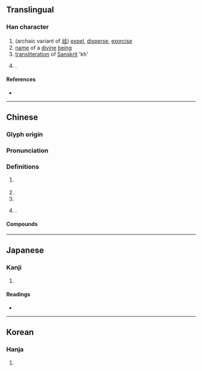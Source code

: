 {{character info}}
==Translingual==

===Han character===
{{Han char|rn=9|rad=人|as=05|sn=7|four=24231|canj=OGI|ids=⿰亻去}}

# (archaic variant of [[祛]]) [[expel]], [[disperse]], [[exorcise]]
# [[name]] of a [[divine]] [[being]]
# [[transliteration]] of [[Sanskrit]] 'kh'
# {{surname|zh}}.

====References====
* {{Han ref|kx=0098.030|dkj=00499|dj=0206.140|hdz=10129.120|uh=4F49|ud=20297|bh=CA5D|bd=51805}}

----

==Chinese==
{{zh-forms}}

===Glyph origin===
{{Han etym}}

===Pronunciation===
{{zh-pron
|m=qū
|c=keoi1
|mc=y
|oc=y
|cat=pn,v
}}

===Definitions===
{{zh-hanzi}}

# {{lb|zh|literary}} {{zh-alt-form|祛|to [[expel]]; to [[remove]]}}
# {{n-g|Name of a divine being.}}
# {{n-g|Transliteration of Sanskrit 'kh'.}}
# {{surname|zh}}.

====Compounds====
{{zh-der|佉苴|佉沙}}

----

==Japanese==

===Kanji===
{{ja-kanji|grade=|rs=人05}}

# {{rfdef|ja|sort=人05}}

====Readings====
* {{ja-readings
|goon=か, こ
|kanon=きゃ, きょ
|kun=
}}

----

==Korean==

===Hanja===
{{ko-hanja|hangeul=[[구]], [[거]]|rv=gu, geo|mr=ku, kŏ}}

# {{rfdef|ko|sort=人05}}
